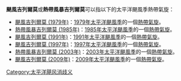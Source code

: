 '''颶風吉列爾莫'''或'''熱帶風暴吉列爾莫'''可以指以下的太平洋颶風季熱帶氣旋：
* [[1979年太平洋颶風季#颶風吉列爾莫_(Guillermo)|颶風吉列爾莫 (1979年)]]：[[1979年太平洋颶風季|1979年太平洋颶風季]]的一個[[熱帶氣旋|熱帶氣旋]]。
* [[1985年太平洋颶風季#熱帶風暴吉列爾莫_(Guillermo)|熱帶風暴吉列爾莫 (1985年)]]：[[1985年太平洋颶風季|1985年太平洋颶風季]]的一個[[熱帶氣旋|熱帶氣旋]]。
* [[1991年太平洋颶風季#颶風吉列爾莫_(Guillermo)|颶風吉列爾莫 (1991年)]]：[[1991年太平洋颶風季|1991年太平洋颶風季]]的一個[[熱帶氣旋|熱帶氣旋]]。
* [[颶風吉列爾莫_(1997年)|颶風吉列爾莫 (1997年)]]：[[1997年太平洋颶風季|1997年太平洋颶風季]]的一個[[熱帶氣旋|熱帶氣旋]]。
* [[2003年太平洋颶風季#熱帶風暴吉列爾莫_(Guillermo)|熱帶風暴吉列爾莫 (2003年)]]：[[2003年太平洋颶風季|2003年太平洋颶風季]]的一個[[熱帶氣旋|熱帶氣旋]]。
* [[2009年太平洋颶風季#颶風吉列爾莫_(Guillermo)|颶風吉列爾莫 (2009年)]]：[[2009年太平洋颶風季|2009年太平洋颶風季]]的一個[[熱帶氣旋|熱帶氣旋]]。
[[Category:太平洋飓风消歧义|Category:太平洋飓风消歧义]]